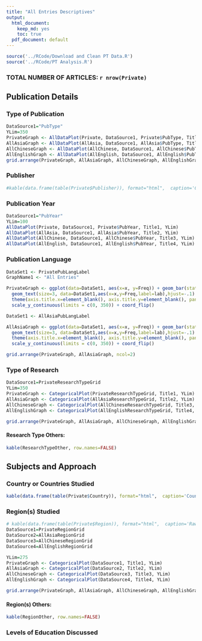 ```yaml
---
title: "All Entries Descriptives"
output:
  html_document:
    keep_md: yes
    toc: true
  pdf_document: default
---
```



```r
source('../RCode/Download and Clean PT Data.R')
source('../RCode/PT Analysis.R')
```

### TOTAL NUMBER OF ARTICLES: `r nrow(Private)`

## Publication Details

### Type of Publication

```r
DataSource1="PubType"
YLim=350
PrivateGraph <- AllDataPlot(Private, DataSource1, Private$PubType, Title1, YLim)
AllAsiaGraph <- AllDataPlot(AllAsia, DataSource1, AllAsia$PubType, Title2, YLim)
AllChineseGraph <- AllDataPlot(AllChinese, DataSource1, AllChinese$PubType, Title3, YLim)
AllEnglishGraph <- AllDataPlot(AllEnglish, DataSource1, AllEnglish$PubType, Title4, YLim)
grid.arrange(PrivateGraph, AllAsiaGraph, AllChineseGraph, AllEnglishGraph, ncol=2)
```

### Publisher
```r
#kable(data.frame(table(Private$Publisher)), format="html",  caption='Counts')
```

### Publication Year

```r
DataSource1="PubYear"
YLim=100
AllDataPlot(Private, DataSource1, Private$PubYear, Title1, YLim)
AllDataPlot(AllAsia, DataSource1, AllAsia$PubYear, Title2, YLim)
AllDataPlot(AllChinese, DataSource1, AllChinese$PubYear, Title3, YLim)
AllDataPlot(AllEnglish, DataSource1, AllEnglish$PubYear, Title4, YLim)

```

### Publication Language

```r

DataSet1 <- PrivatePubLangLabel
GraphName1 <- "All Entries"

PrivateGraph <- ggplot(data=DataSet1, aes(x=x, y=Freq)) + geom_bar(stat="identity") + ggtitle(PrivateName1) +
  geom_text(size=3, data=DataSet1,aes(x=x,y=Freq,label=lab),hjust=-.1) +
  theme(axis.title.x=element_blank(), axis.title.y=element_blank(), panel.background=element_blank(), plot.title=element_text(size=10)) + 
  scale_y_continuous(limits = c(0, 350)) + coord_flip()

DataSet1 <- AllAsiaPubLangLabel

AllAsiaGraph <- ggplot(data=DataSet1, aes(x=x, y=Freq)) + geom_bar(stat="identity") + ggtitle(AllAsiaName1) +
  geom_text(size=3, data=DataSet1,aes(x=x,y=Freq,label=lab),hjust=-.1) +
  theme(axis.title.x=element_blank(), axis.title.y=element_blank(), panel.background=element_blank(), plot.title=element_text(size=10)) + 
  scale_y_continuous(limits = c(0, 350)) + coord_flip()

grid.arrange(PrivateGraph, AllAsiaGraph, ncol=2)
```

### Type of Research

```r

DataSource1=PrivateResearchTypeGrid
YLim=350
PrivateGraph <- CategoricalPlot(PrivateResearchTypeGrid, Title1, YLim)
AllAsiaGraph <- CategoricalPlot(AllAsiaResearchTypeGrid, Title2, YLim)
AllChineseGraph <- CategoricalPlot(AllChineseResearchTypeGrid, Title3, YLim)
AllEnglishGraph <- CategoricalPlot(AllEnglishResearchTypeGrid, Title4, YLim)

grid.arrange(PrivateGraph, AllAsiaGraph, AllChineseGraph, AllEnglishGraph, ncol=2)
```
    
#### Research Type Others:

```r
kable(ResearchTypeOther, row.names=FALSE)
```

## Subjects and Approach

### Country or Countries Studied

```r
kable(data.frame(table(Private$Country)), format="html",  caption='Counts')
```

### Region(s) Studied

```r
# kable(data.frame(table(Private$Region)), format="html",  caption='Raw Counts')
DataSource1=PrivateRegionGrid
DataSource2=AllAsiaRegionGrid
DataSource3=AllChineseRegionGrid
DataSource4=AllEnglishRegionGrid

YLim=275
PrivateGraph <- CategoricalPlot(DataSource1, Title1, YLim)
AllAsiaGraph <- CategoricalPlot(DataSource2, Title2, YLim)
AllChineseGraph <- CategoricalPlot(DataSource3, Title3, YLim)
AllEnglishGraph <- CategoricalPlot(DataSource4, Title4, YLim)

grid.arrange(PrivateGraph, AllAsiaGraph, AllChineseGraph, AllEnglishGraph, ncol=2)
```

#### Region(s) Others:

```r
kable(RegionOther, row.names=FALSE)
```

### Levels of Education Discussed

```r

```
